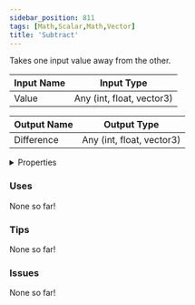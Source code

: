 ```yaml
---
sidebar_position: 811
tags: [Math,Scalar,Math,Vector]
title: 'Subtract'
---
```


Takes one input value away from the other.



<DocusaurusSvg />

| Input Name | Input Type |
|-----------|-----------|
| Value | Any (int, float, vector3) |

| Output Name | Output Type |
|-----------|-----------|
| Difference | Any (int, float, vector3) |


<details>
  <summary>Properties</summary>
  <div>
    <div>
    <table>
      <thead>
        <tr>
          <th>Is beta required?</th>
          <th>No</th>
        </tr>
        <tr>
          <th>Is this chip a trolling risk?</th>
          <th>No</th>
        </tr>
        <tr>
          <th>Is this chip a role assignment risk?</th>
          <th>No</th>
        </tr>
        <tr>
          <th>Chip UUID</th>
          <th>1fbb364c-1af0-44bb-a82b-905caeb6819a</th>
        </tr>
        <tr>
          <th>Room availability</th>
          <th>Available everywhere</th>
        </tr>
      </thead>
    </table>
    </div>
  </div>
</details>

### Uses

None so far!

### Tips

None so far!

### Issues

None so far!